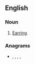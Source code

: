 ==English==

===Noun===
{{en-noun}}
# {{lb|en|obsolete}} [[earring|Earring]].

===Anagrams===
* {{l|en|Aertel}}, {{l|en|alreet}}, {{l|en|elater}}, {{l|en|relate}}, {{l|en|Tralee}}